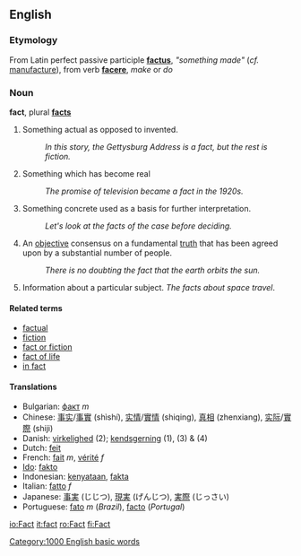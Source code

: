 ==English==

=== Etymology ===
From Latin perfect passive participle '''[[factus]]''', ''"something made"'' (''cf.'' [[manufacture]]), from verb '''[[facere]]''', ''make'' or ''do''

=== Noun ===
'''fact''', plural '''[[facts]]'''

# Something actual as opposed to invented.
#: ''In this story, the Gettysburg Address is a fact, but the rest is fiction.''
# Something which has become real
#: ''The promise of television became a fact in the 1920s.''
# Something concrete used as a basis for further interpretation.
#: ''Let's look at the facts of the case before deciding.''
#An [[objective]] consensus on a fundamental [[truth]] that has been agreed upon by a substantial number of people.
#: ''There is no doubting the fact that the earth orbits the sun.''
#Information about a particular subject. ''The facts about space travel''.

==== Related terms ====
*[[factual]]
*[[fiction]]
*[[fact or fiction]]
*[[fact of life]]
*[[in fact]]

====Translations====
*Bulgarian: [[факт]] ''m''
*Chinese: [[事实]]/[[事實]] (shìshí), [[实情]]/[[實情]] (shiqing), [[真相]] (zhenxiang), [[实际]]/[[實際]] (shiji)
*Danish: [[virkelighed]] (2); [[kendsgerning]] (1), (3) & (4)
*Dutch: [[feit]]
*French: [[fait]] ''m'', [[vérité]] ''f''
*[[Ido]]: [[fakto]]
*Indonesian: [[kenyataan]], [[fakta]]
*Italian: [[fatto]] ''f''
*Japanese: [[事実]] (じじつ), [[現実]] (げんじつ), [[実際]] (じっさい)
*Portuguese: [[fato]] ''m'' (''Brazil''), [[facto]] (''Portugal'')

[[Category:1000 English basic words]]

[[io:Fact]]
[[it:fact]]
[[ro:Fact]]
[[fi:Fact]]